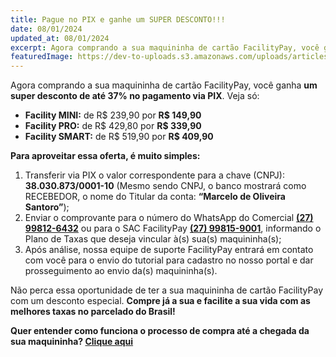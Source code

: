 ```yaml
---
title: Pague no PIX e ganhe um SUPER DESCONTO!!!
date: 08/01/2024
updated_at: 08/01/2024
excerpt: Agora comprando a sua maquininha de cartão FacilityPay, você ganha um super desconto de até 37% no pagamento via PIX. Veja só Para aproveitar essa oferta, é muito simples Não perca essa oportunidade de ter a sua maquininha de cartão FacilityPay com um desconto especial. Compre já a sua e
featuredImage: https://dev-to-uploads.s3.amazonaws.com/uploads/articles/ldrnngwojem6tr2g6a6f.jpg
---
```


Agora comprando a sua maquininha de cartão FacilityPay, você ganha **um super desconto de até 37% no pagamento via PIX**. Veja só:

- **Facility MINI:** de R$ 239,90 por **R$ 149,90**
- **Facility PRO:** de R$ 429,80 por **R$ 339,90**
- **Facility SMART:** de R$ 519,90 por **R$ 409,90**

**Para aproveitar essa oferta, é muito simples:**

1.  Transferir via PIX o valor correspondente para a chave (CNPJ): **38.030.873/0001-10** (Mesmo sendo CNPJ, o banco mostrará como RECEBEDOR, o nome do Titular da conta: **“Marcelo de Oliveira Santoro”**);
2.  Enviar o comprovante para o número do WhatsApp do Comercial [**(27) 99812-6432**](http://wa.me/5527998126432) ou para o SAC FacilityPay **[(27) 99815-9001](https://wa.me/5527998159001)**, informando o Plano de Taxas que deseja vincular à(s) sua(s) maquininha(s);
3.  Após análise, nossa equipe de suporte FacilityPay entrará em contato com você para o envio do tutorial para cadastro no nosso portal e dar prosseguimento ao envio da(s) maquininha(s).

Não perca essa oportunidade de ter a sua maquininha de cartão FacilityPay com um desconto especial. **Compre já a sua e facilite a sua vida com as melhores taxas no parcelado do Brasil!**

**Quer entender como funciona o processo de compra até a chegada da sua maquininha? [Clique aqui](https://facilitypay.com.br/2023/08/21/titulo-1/)**
